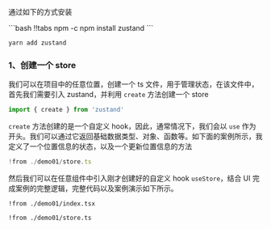 
通过如下的方式安装

<CodeTabs>
```bash !!tabs npm -c
npm install zustand
```

```bash !!tabs yarn -c
yarn add zustand
```
</CodeTabs>

### 1、创建一个 store

我们可以在项目中的任意位置，创建一个 ts 文件，用于管理状态，在该文件中，首先我们需要引入 zustand，并利用 `create` 方法创建一个 store

```ts store.ts -c
import { create } from 'zustand'
```

`create` 方法创建的是一个自定义 hook，因此，通常情况下，我们会以 `use` 作为开头。我们可以通过它返回基础数据类型、对象、函数等。如下面的案例所示，我定义了一个位置信息的状态，以及一个更新位置信息的方法

```ts store.ts -c
!from ./demo01/store.ts
```

然后我们可以在任意组件中引入刚才创建好的自定义 hook `useStore`，结合 UI 完成案例的完整逻辑，完整代码以及案例演示如下所示。

<Preview><Demo01 /></Preview>
<CodeTabs>
```tsx !!tabs index.tsx -c
!from ./demo01/index.tsx
```

```tsx !!tabs store.ts -c
!from ./demo01/store.ts
```
</CodeTabs>